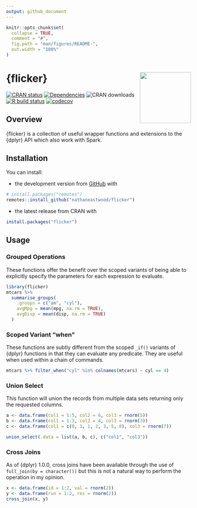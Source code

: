 ```yaml
---
output: github_document
---
```


<!-- README.md is generated from README.Rmd. Please edit that file -->

```r
knitr::opts_chunk$set(
  collapse = TRUE,
  comment = "#",
  fig.path = "man/figures/README-",
  out.width = "100%"
)
```

# {flicker} <a href='https://nathaneastwood.github.io/flicker/'><img src='man/figures/logo.png' align="right" height="139" /></a>

[![CRAN status](https://www.r-pkg.org/badges/version/flicker)](https://cran.r-project.org/package=flicker)
[![Dependencies](https://tinyverse.netlify.com/badge/flicker)](https://cran.r-project.org/package=flicker)
![CRAN downloads](https://cranlogs.r-pkg.org/badges/flicker)
[![R build status](https://github.com/nathaneastwood/flicker/workflows/R-CMD-check/badge.svg)](https://github.com/nathaneastwood/flicker/actions?workflow=R-CMD-check)
[![codecov](https://codecov.io/gh/nathaneastwood/flicker/branch/master/graph/badge.svg?token=4BAJ9EB25K)](https://codecov.io/gh/nathaneastwood/flicker)

## Overview

{flicker} is a collection of useful wrapper functions and extensions to the {dplyr} API which also work with Spark.

## Installation

You can install:

* the development version from [GitHub](https://github.com/nathaneastwood/flicker) with

```r
# install.packages("remotes")
remotes::install_github("nathaneastwood/flicker")
```

* the latest release from CRAN with

```r
install.packages("flicker")
```

## Usage

### Grouped Operations

These functions offer the benefit over the scoped variants of being able to explicitly specify the parameters for each expression to evaluate.

```r
library(flicker)
mtcars %>%
  summarise_groups(
    .groups = c("am", "cyl"),
    avgMpg = mean(mpg, na.rm = TRUE),
    avgDisp = mean(disp, na.rm = TRUE)
  )
```

### Scoped Variant "when"

These functions are subtly different from the scoped `_if()` variants of {dplyr} functions in that they can evaluate any predicate. They are useful when used within a chain of commands.

```r
mtcars %>% filter_when("cyl" %in% colnames(mtcars) ~ cyl == 4)
```

### Union Select

This function will union the records from multiple data sets returning only the requested columns.

```r
a <- data.frame(col1 = 1:5, col2 = 6, col3 = rnorm(5))
b <- data.frame(col1 = 1:3, col2 = 4, col3 = rnorm(3))
c <- data.frame(col1 = c(0, 1, 1, 2, 3, 5, 8), col3 = rnorm(7))

union_select(.data = list(a, b, c), c("col1", "col3"))
```

### Cross Joins

As of {dplyr} 1.0.0, cross joins have been available through the use of `full_join(by = character())` but this is not a natural way to perform the operation in my opinion.

```r
x <- data.frame(id = 1:2, val = rnorm(2))
y <- data.frame(run = 1:2, res = rnorm(2))
cross_join(x, y)
```
